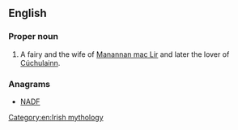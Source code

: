 ==English==

===Proper noun===
{{en-proper noun}}

# A fairy and the wife of [[Manannan mac Lir]] and later the lover of [[Cúchulainn]].

===Anagrams===
* [[NADF#English|NADF]]


[[Category:en:Irish mythology]]